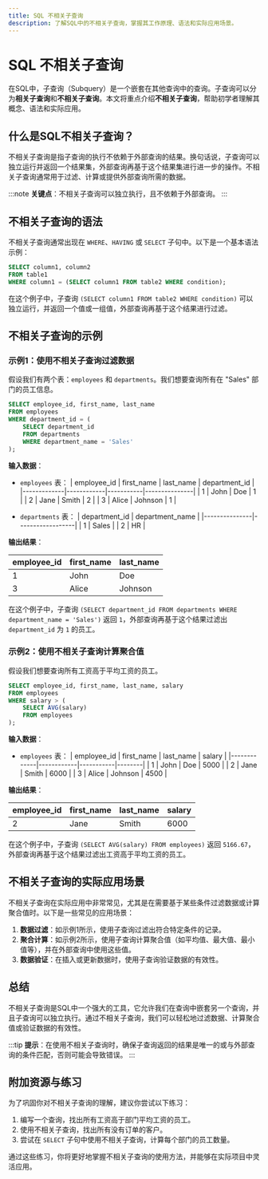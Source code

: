 ```yaml
---
title: SQL 不相关子查询
description: 了解SQL中的不相关子查询，掌握其工作原理、语法和实际应用场景。
---
```


# SQL 不相关子查询

在SQL中，子查询（Subquery）是一个嵌套在其他查询中的查询。子查询可以分为**相关子查询**和**不相关子查询**。本文将重点介绍**不相关子查询**，帮助初学者理解其概念、语法和实际应用。

## 什么是SQL不相关子查询？

不相关子查询是指子查询的执行不依赖于外部查询的结果。换句话说，子查询可以独立运行并返回一个结果集，外部查询再基于这个结果集进行进一步的操作。不相关子查询通常用于过滤、计算或提供外部查询所需的数据。

:::note
**关键点**：不相关子查询可以独立执行，且不依赖于外部查询。
:::

## 不相关子查询的语法

不相关子查询通常出现在 `WHERE`、`HAVING` 或 `SELECT` 子句中。以下是一个基本语法示例：

```sql
SELECT column1, column2
FROM table1
WHERE column1 = (SELECT column1 FROM table2 WHERE condition);
```

在这个例子中，子查询 `(SELECT column1 FROM table2 WHERE condition)` 可以独立运行，并返回一个值或一组值，外部查询再基于这个结果进行过滤。

## 不相关子查询的示例

### 示例1：使用不相关子查询过滤数据

假设我们有两个表：`employees` 和 `departments`。我们想要查询所有在 "Sales" 部门的员工信息。

```sql
SELECT employee_id, first_name, last_name
FROM employees
WHERE department_id = (
    SELECT department_id
    FROM departments
    WHERE department_name = 'Sales'
);
```

**输入数据**：

- `employees` 表：
  | employee_id | first_name | last_name | department_id |
  |-------------|------------|-----------|---------------|
  | 1           | John       | Doe       | 1             |
  | 2           | Jane       | Smith     | 2             |
  | 3           | Alice      | Johnson   | 1             |

- `departments` 表：
  | department_id | department_name |
  |---------------|------------------|
  | 1             | Sales            |
  | 2             | HR               |

**输出结果**：

| employee_id | first_name | last_name |
|-------------|------------|-----------|
| 1           | John       | Doe       |
| 3           | Alice      | Johnson   |

在这个例子中，子查询 `(SELECT department_id FROM departments WHERE department_name = 'Sales')` 返回 `1`，外部查询再基于这个结果过滤出 `department_id` 为 `1` 的员工。

### 示例2：使用不相关子查询计算聚合值

假设我们想要查询所有工资高于平均工资的员工。

```sql
SELECT employee_id, first_name, last_name, salary
FROM employees
WHERE salary > (
    SELECT AVG(salary)
    FROM employees
);
```

**输入数据**：

- `employees` 表：
  | employee_id | first_name | last_name | salary |
  |-------------|------------|-----------|--------|
  | 1           | John       | Doe       | 5000   |
  | 2           | Jane       | Smith     | 6000   |
  | 3           | Alice      | Johnson   | 4500   |

**输出结果**：

| employee_id | first_name | last_name | salary |
|-------------|------------|-----------|--------|
| 2           | Jane       | Smith     | 6000   |

在这个例子中，子查询 `(SELECT AVG(salary) FROM employees)` 返回 `5166.67`，外部查询再基于这个结果过滤出工资高于平均工资的员工。

## 不相关子查询的实际应用场景

不相关子查询在实际应用中非常常见，尤其是在需要基于某些条件过滤数据或计算聚合值时。以下是一些常见的应用场景：

1. **数据过滤**：如示例1所示，使用子查询过滤出符合特定条件的记录。
2. **聚合计算**：如示例2所示，使用子查询计算聚合值（如平均值、最大值、最小值等），并在外部查询中使用这些值。
3. **数据验证**：在插入或更新数据时，使用子查询验证数据的有效性。

## 总结

不相关子查询是SQL中一个强大的工具，它允许我们在查询中嵌套另一个查询，并且子查询可以独立执行。通过不相关子查询，我们可以轻松地过滤数据、计算聚合值或验证数据的有效性。

:::tip
**提示**：在使用不相关子查询时，确保子查询返回的结果是唯一的或与外部查询的条件匹配，否则可能会导致错误。
:::

## 附加资源与练习

为了巩固你对不相关子查询的理解，建议你尝试以下练习：

1. 编写一个查询，找出所有工资高于部门平均工资的员工。
2. 使用不相关子查询，找出所有没有订单的客户。
3. 尝试在 `SELECT` 子句中使用不相关子查询，计算每个部门的员工数量。

通过这些练习，你将更好地掌握不相关子查询的使用方法，并能够在实际项目中灵活应用。